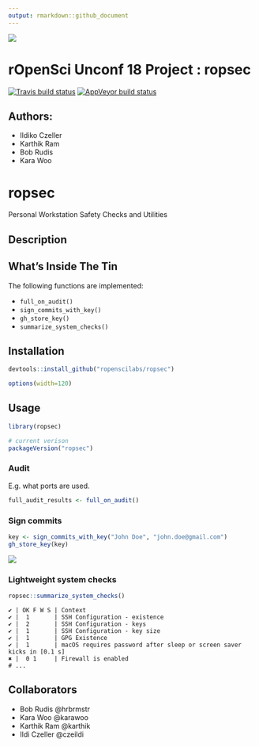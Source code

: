 ```yaml
---
output: rmarkdown::github_document
---
```

![](./man/figures/Loose_lips_might_sink_ships.jpg)

# rOpenSci Unconf 18 Project : ropsec

[![Travis build status](https://travis-ci.org/ropenscilabs/ropsec.svg?branch=master)](https://travis-ci.org/ropenscilabs/ropsec)
[![AppVeyor build status](https://ci.appveyor.com/api/projects/status/55vx8b5jckpa216a?svg=true)](https://ci.appveyor.com/project/czeildi/ropsec-w5fnj)

## Authors:

- Ildiko Czeller
- Karthik Ram
- Bob Rudis
- Kara Woo

# ropsec

Personal Workstation Safety Checks and Utilities

## Description

## What's Inside The Tin

The following functions are implemented:

- `full_on_audit()`
- `sign_commits_with_key()`
- `gh_store_key()`
- `summarize_system_checks()`

## Installation

```r
devtools::install_github("ropenscilabs/ropsec")
```

```r
options(width=120)
```

## Usage

```r
library(ropsec)

# current verison
packageVersion("ropsec")

```

### Audit

E.g. what ports are used.

```r
full_audit_results <- full_on_audit()
```

### Sign commits

```r
key <- sign_commits_with_key("John Doe", "john.doe@gmail.com")
gh_store_key(key)
```

<img src="man/figures/signed_commit.png" align="center"/>

### Lightweight system checks

```r
ropsec::summarize_system_checks()
```

```
✔ | OK F W S | Context
✔ |  1       | SSH Configuration - existence
✔ |  2       | SSH Configuration - keys
✔ |  1       | SSH Configuration - key size
✔ |  1       | GPG Existence
✔ |  1       | macOS requires password after sleep or screen saver kicks in [0.1 s]
✖ |  0 1     | Firewall is enabled
# ...
```

## Collaborators

- Bob Rudis @hrbrmstr
- Kara Woo @karawoo
- Karthik Ram @karthik
- Ildi Czeller @czeildi